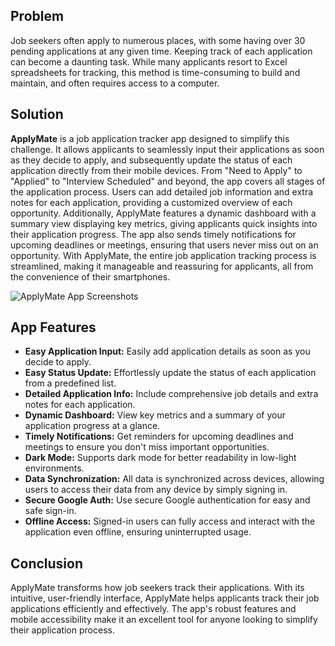 ## Problem

Job seekers often apply to numerous places, with some having over 30 pending applications at any given time. Keeping track of each application can become a daunting task. While many applicants resort to Excel spreadsheets for tracking, this method is time-consuming to build and maintain, and often requires access to a computer.

## Solution

**ApplyMate** is a job application tracker app designed to simplify this challenge. It allows applicants to seamlessly input their applications as soon as they decide to apply, and subsequently update the status of each application directly from their mobile devices. From "Need to Apply" to "Applied" to "Interview Scheduled" and beyond, the app covers all stages of the application process. Users can add detailed job information and extra notes for each application, providing a customized overview of each opportunity. Additionally, ApplyMate features a dynamic dashboard with a summary view displaying key metrics, giving applicants quick insights into their application progress. The app also sends timely notifications for upcoming deadlines or meetings, ensuring that users never miss out on an opportunity. With ApplyMate, the entire job application tracking process is streamlined, making it manageable and reassuring for applicants, all from the convenience of their smartphones.

![ApplyMate App Screenshots](/data/projects/mdx/img/applymate-1.png)

## App Features

- **Easy Application Input:** Easily add application details as soon as you decide to apply.
- **Easy Status Update:** Effortlessly update the status of each application from a predefined list.
- **Detailed Application Info:** Include comprehensive job details and extra notes for each application.
- **Dynamic Dashboard:** View key metrics and a summary of your application progress at a glance.
- **Timely Notifications:** Get reminders for upcoming deadlines and meetings to ensure you don't miss important opportunities.
- **Dark Mode:** Supports dark mode for better readability in low-light environments.
- **Data Synchronization:** All data is synchronized across devices, allowing users to access their data from any device by simply signing in.
- **Secure Google Auth:** Use secure Google authentication for easy and safe sign-in.
- **Offline Access:** Signed-in users can fully access and interact with the application even offline, ensuring uninterrupted usage.

## Conclusion

ApplyMate transforms how job seekers track their applications. With its intuitive, user-friendly interface, ApplyMate helps applicants track their job applications efficiently and effectively. The app's robust features and mobile accessibility make it an excellent tool for anyone looking to simplify their application process.
